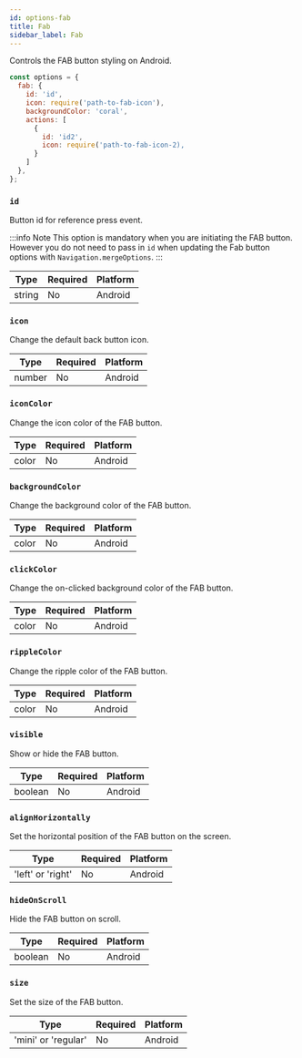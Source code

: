 ```yaml
---
id: options-fab
title: Fab
sidebar_label: Fab
---
```


Controls the FAB button styling on Android.

```js
const options = {
  fab: {
    id: 'id',
    icon: require('path-to-fab-icon'),
    backgroundColor: 'coral',
    actions: [
      {
        id: 'id2',
        icon: require('path-to-fab-icon-2),
      }
    ]
  },
};
```

### `id`

Button id for reference press event.

:::info Note
This option is mandatory when you are initiating the FAB button. However you do not need to pass in `id` when updating the Fab button options with `Navigation.mergeOptions`.
:::

| Type   | Required | Platform |
| ------ | -------- | -------- |
| string | No       | Android  |

### `icon`

Change the default back button icon.

| Type   | Required | Platform |
| ------ | -------- | -------- |
| number | No       | Android  |

### `iconColor`

Change the icon color of the FAB button.

| Type  | Required | Platform |
| ----- | -------- | -------- |
| color | No       | Android  |

### `backgroundColor`

Change the background color of the FAB button.

| Type  | Required | Platform |
| ----- | -------- | -------- |
| color | No       | Android  |

### `clickColor`

Change the on-clicked background color of the FAB button.

| Type  | Required | Platform |
| ----- | -------- | -------- |
| color | No       | Android  |

### `rippleColor`

Change the ripple color of the FAB button.

| Type  | Required | Platform |
| ----- | -------- | -------- |
| color | No       | Android  |

### `visible`

Show or hide the FAB button.

| Type    | Required | Platform |
| ------- | -------- | -------- |
| boolean | No       | Android  |

### `alignHorizontally`

Set the horizontal position of the FAB button on the screen.

| Type              | Required | Platform |
| ----------------- | -------- | -------- |
| 'left' or 'right' | No       | Android  |

### `hideOnScroll`

Hide the FAB button on scroll.

| Type    | Required | Platform |
| ------- | -------- | -------- |
| boolean | No       | Android  |

### `size`

Set the size of the FAB button.

| Type                | Required | Platform |
| ------------------- | -------- | -------- |
| 'mini' or 'regular' | No       | Android  |

